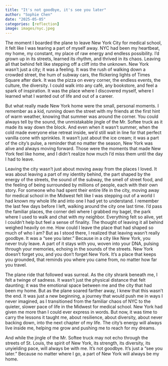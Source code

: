 ```yaml
---
title: "It's not goodbye, it's see you later"
author: "Sophie Chen"
date: "2025-05-05"
categories: [reflection]
image: images/nyc.jpeg
---
```


The moment I boarded the plane to leave New York City for medical school, it felt like I was tearing a part of myself away.
NYC had been my heartbeat, my home, my constant, my place of raw energy and endless possibility.
I’d grown up in its streets, learned its rhythm, and thrived in its chaos. Leaving all that behind felt like stepping off a cliff into the unknown.
New York wasn’t just a city; it was a feeling. It was the rush of walking down a crowded street, the hum of subway cars, the flickering lights of Times Square after dark.
It was the pizza on every corner, the endless events, the culture, the diversity.
I could walk into any café, any bookstore, and feel a spark of inspiration. It was the place where I discovered myself, where I learned what I wanted out of life and out of a career.

But what really made New York home were the small, personal moments. I remember as a kid, running down the street with my friends at the first hint of warm weather, knowing that summer was around the corner.
You could always tell by the sound, the unmistakable jingle of the Mr. Softee truck as it made its way down the block.
And even when it wasn’t summer, when the cold made everyone else retreat inside, we’d still wait in line for that perfect vanilla cone with sprinkles. It wasn’t just about the ice cream; it was a part 
of the city’s pulse, a reminder that no matter the season, New York was alive and always moving forward. Those were the moments that made New York feel like home, and I didn’t realize how much I’d miss them until the day I had to leave.

Leaving the city wasn’t just about moving away from the places I loved. It was about leaving a part of my identity behind, the part shaped by the energy of the streets, the sound of the subway, the smell of street food, and the feeling 
of being surrounded by millions of people, each with their own story. For someone who had spent their entire life in the city, moving away for medical school in the Midwest felt like I was stepping out of a world I had known my whole life 
and into one I had yet to understand. I remember the last few days before I left, walking around the city one last time. I’d pass the familiar places, the corner deli where I grabbed my bagel, the park where I used to walk and chat with my neighbor. 
Everything felt so alive, yet I couldn’t help but feel a sense of finality. The thought of leaving it all behind weighed heavily on me. How could I leave the place that had shaped so much of who I am?
But as I stood there, I realized that leaving wasn’t really goodbye. It was a “see you later.” Because in a city like New York, you never truly leave.
A part of it stays with you, woven into your DNA, pulsing through your memories, echoing in the sounds of the streets. New York doesn’t forget you, and you don’t forget New York. It’s a place that keeps you grounded, that reminds you where you came from, no matter how far you travel.

The plane ride that followed was surreal. As the city shrank beneath me, I felt a twinge of sadness. It wasn’t just the physical distance that felt daunting; it was the emotional space between me and the city that had been my home.
But as the plane soared farther away, I knew that this wasn’t the end. It was just a new beginning, a journey that would push me in ways I never imagined, as I transitioned from the familiar chaos of NYC to the quieter, slower pace of life 
in the Midwest for medical school. New York had given me more than I could ever express in words. But now, it was time to carry the lessons it taught me, about resilience, about diversity, about never backing down, into the next chapter of my life.
The city’s energy will always live inside me, helping me grow and pushing me to reach for my dreams.

And while the jingle of the Mr. Softee truck may not echo through the streets of St. Louis, the spirit of New York, its strength, its diversity, its unyielding pace, will always be with me. 
It’s not goodbye. It’s just a “see you later.” Because no matter where I go, a part of New York will always be my home.


